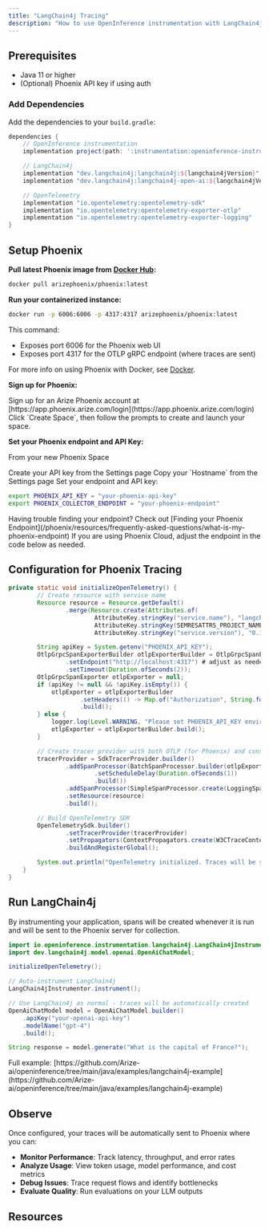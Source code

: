 ```yaml
---
title: "LangChain4j Tracing"
description: "How to use OpenInference instrumentation with LangChain4j and export traces to Arize Phoenix."
---
```


## Prerequisites

* Java 11 or higher
* (Optional) Phoenix API key if using auth

### Add Dependencies

Add the dependencies to your `build.gradle`:

```groovy
dependencies {
    // OpenInference instrumentation
    implementation project(path: ':instrumentation:openinference-instrumentation-langchain4j')

    // LangChain4j
    implementation "dev.langchain4j:langchain4j:${langchain4jVersion}"
    implementation "dev.langchain4j:langchain4j-open-ai:${langchain4jVersion}"

    // OpenTelemetry
    implementation "io.opentelemetry:opentelemetry-sdk"
    implementation "io.opentelemetry:opentelemetry-exporter-otlp"
    implementation "io.opentelemetry:opentelemetry-exporter-logging"
}
```

## Setup Phoenix

<Tabs>
  <Tab title="Docker">

**Pull latest Phoenix image from** [**Docker Hub**](https://hub.docker.com/r/arizephoenix/phoenix)**:**

```bash
docker pull arizephoenix/phoenix:latest
```

**Run your containerized instance:**

```bash
docker run -p 6006:6006 -p 4317:4317 arizephoenix/phoenix:latest
```

This command:

* Exposes port 6006 for the Phoenix web UI
* Exposes port 4317 for the OTLP gRPC endpoint (where traces are sent)

For more info on using Phoenix with Docker, see [Docker](/phoenix/self-hosting/deployment-options/docker).
</Tab>

<Tab title="Phoenix Cloud">

**Sign up for Phoenix:**

<Steps>
  <Step>
  Sign up for an Arize Phoenix account at [https://app.phoenix.arize.com/login](https://app.phoenix.arize.com/login)
  </Step>
  <Step>
    Click `Create Space`, then follow the prompts to create and launch your space.
  </Step>
</Steps>

**Set your Phoenix endpoint and API Key:**

From your new Phoenix Space

<Steps>
  <Step>
   Create your API key from the Settings page
  </Step>
  <Step>
    Copy your `Hostname` from the Settings page
  </Step>
  <Step>
    Set your endpoint and API key:

```bash
export PHOENIX_API_KEY = "your-phoenix-api-key"
export PHOENIX_COLLECTOR_ENDPOINT = "your-phoenix-endpoint"
```
  </Step>
</Steps>



<Info>
Having trouble finding your endpoint? Check out [Finding your Phoenix Endpoint](/phoenix/resources/frequently-asked-questions/what-is-my-phoenix-endpoint)
</Info>
</Tab>
</Tabs>

<Warning>
If you are using Phoenix Cloud, adjust the endpoint in the code below as needed.
</Warning>

## Configuration for Phoenix Tracing

```java expandable
private static void initializeOpenTelemetry() {
        // Create resource with service name
        Resource resource = Resource.getDefault()
                .merge(Resource.create(Attributes.of(
                        AttributeKey.stringKey("service.name"), "langchain4j",
                        AttributeKey.stringKey(SEMRESATTRS_PROJECT_NAME), "langchain4j-project",
                        AttributeKey.stringKey("service.version"), "0.1.0")));

        String apiKey = System.getenv("PHOENIX_API_KEY");
        OtlpGrpcSpanExporterBuilder otlpExporterBuilder = OtlpGrpcSpanExporter.builder()
                .setEndpoint("http://localhost:4317") # adjust as needed
                .setTimeout(Duration.ofSeconds(2));
        OtlpGrpcSpanExporter otlpExporter = null;
        if (apiKey != null && !apiKey.isEmpty()) {
            otlpExporter = otlpExporterBuilder
                    .setHeaders(() -> Map.of("Authorization", String.format("Bearer %s", apiKey)))
                    .build();
        } else {
            logger.log(Level.WARNING, "Please set PHOENIX_API_KEY environment variable if auth is enabled.");
            otlpExporter = otlpExporterBuilder.build();
        }

        // Create tracer provider with both OTLP (for Phoenix) and console exporters
        tracerProvider = SdkTracerProvider.builder()
                .addSpanProcessor(BatchSpanProcessor.builder(otlpExporter)
                        .setScheduleDelay(Duration.ofSeconds(1))
                        .build())
                .addSpanProcessor(SimpleSpanProcessor.create(LoggingSpanExporter.create()))
                .setResource(resource)
                .build();

        // Build OpenTelemetry SDK
        OpenTelemetrySdk.builder()
                .setTracerProvider(tracerProvider)
                .setPropagators(ContextPropagators.create(W3CTraceContextPropagator.getInstance()))
                .buildAndRegisterGlobal();

        System.out.println("OpenTelemetry initialized. Traces will be sent to Phoenix at http://localhost:6006");
    }
}
```

## Run LangChain4j

By instrumenting your application, spans will be created whenever it is run and will be sent to the Phoenix server for collection.

```java expandable
import io.openinference.instrumentation.langchain4j.LangChain4jInstrumentor;
import dev.langchain4j.model.openai.OpenAiChatModel;

initializeOpenTelemetry();

// Auto-instrument LangChain4j
LangChain4jInstrumentor.instrument();

// Use LangChain4j as normal - traces will be automatically created
OpenAiChatModel model = OpenAiChatModel.builder()
    .apiKey("your-openai-api-key")
    .modelName("gpt-4")
    .build();

String response = model.generate("What is the capital of France?");
```

<Success>
Full example: [https://github.com/Arize-ai/openinference/tree/main/java/examples/langchain4j-example](https://github.com/Arize-ai/openinference/tree/main/java/examples/langchain4j-example)
</Success>

## Observe

Once configured, your traces will be automatically sent to Phoenix where you can:

* **Monitor Performance**: Track latency, throughput, and error rates
* **Analyze Usage**: View token usage, model performance, and cost metrics
* **Debug Issues**: Trace request flows and identify bottlenecks
* **Evaluate Quality**: Run evaluations on your LLM outputs

## Resources

<CardGroup>
  <Card title="Full Example" href="https://github.com/Arize-ai/openinference/tree/main/java/examples/langchain4j-example" icon="github" horizontal/>
  <Card title="OpenInference package" href="https://central.sonatype.com/artifact/com.arize/openinference-instrumentation-langchain4j" icon="box" horizontal/>
</CardGroup>
